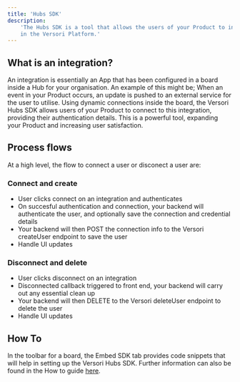 ```yaml
---
title: 'Hubs SDK'
description:
    'The Hubs SDK is a tool that allows the users of your Product to integrate into different Apps you have configured
    in the Versori Platform.'
---
```


## What is an integration?

An integration is essentially an App that has been configured in a board inside a Hub for your organisation. An example
of this might be; When an event in your Product occurs, an update is pushed to an external service for the user to
utilise. Using dynamic connections inside the board, the Versori Hubs SDK allows users of your Product to connect to
this integration, providing their authentication details. This is a powerful tool, expanding your Product and increasing
user satisfaction.

## Process flows

At a high level, the flow to connect a user or disconect a user are:

### Connect and create

-   User clicks connect on an integration and authenticates
-   On succesful authentication and connection, your backend will authenticate the user, and optionally save the
    connection and credential details
-   Your backend will then POST the connection info to the Versori createUser endpoint to save the user
-   Handle UI updates

### Disconnect and delete

-   User clicks disconnect on an integration
-   Disconnected callback triggered to front end, your backend will carry out any essential clean up
-   Your backend will then DELETE to the Versori deleteUser endpoint to delete the user
-   Handle UI updates

## How To

In the toolbar for a board, the Embed SDK tab provides code snippets that will help in setting up the Versori Hubs SDK.
Further information can also be found in the How to guide [here](/legacy/switchboard/how-to-guides/using-the-hubs-sdk).
